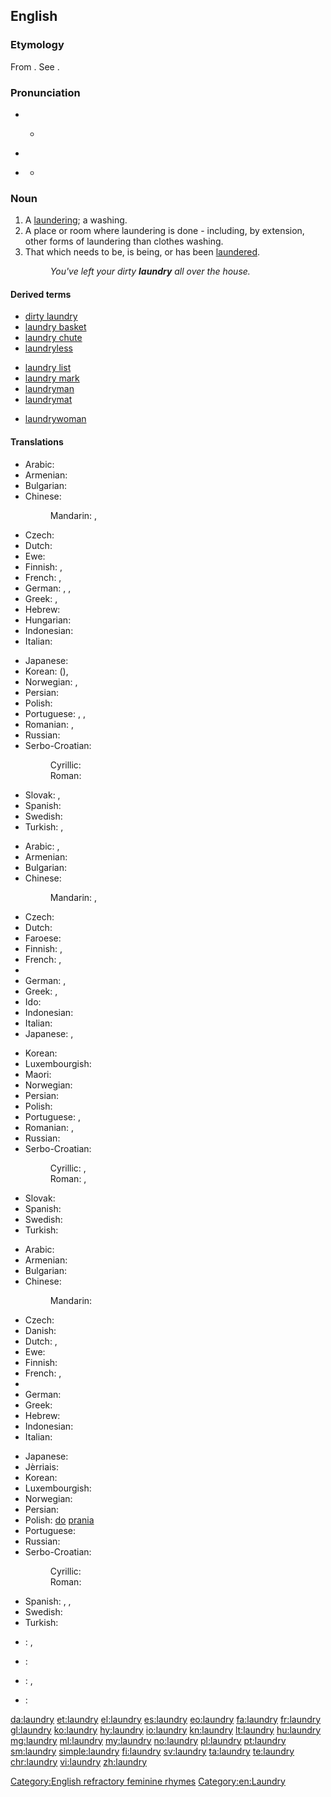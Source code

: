 ==English==
{{wikipedia}}

===Etymology===
From {{etyl|fro|en}} {{term|lavanderie|lang=fro}}. See {{term|launder}}.

===Pronunciation===
* {{IPA|/ˈlɔn.dri/|lang=en}}
** {{a|Northern Cities Vowel Shift}} {{IPA|[ˈlɑn.dɹi]|lang=en}}
* {{a|some accents without cot-caught merger}} {{IPA|/ˈlɑn.dri/|lang=en}}
* {{a|cot-caught}} {{IPA|/ˈlɑn.dri/|lang=en}}
** {{audio|en-us-laundry.ogg|Audio (US)|lang=en}}

===Noun===
{{en-noun|laundries}}

# A [[laundering]]; a washing.
# A place or room where laundering is done - including, by extension, other forms of laundering than clothes washing.
# That which needs to be, is being, or has been [[launder]]ed.
#: ''You've left your dirty '''laundry''' all over the house.''

====Derived terms====
{{rel-top3|Terms derived from ''laundry''}}
* [[dirty laundry]]
* [[laundry basket]]
* [[laundry chute]]
* [[laundryless]]
{{rel-mid3}}
* [[laundry list]]
* [[laundry mark]]
* [[laundryman]]
* [[laundrymat]]
{{rel-mid3}}
* [[laundrywoman]]
{{rel-bottom}}

====Translations====
{{trans-top|laundering; washing}}
* Arabic: {{t|ar|غسيل|m|tr=ġasīl}}
* Armenian: {{t|hy|լվացք|tr=lvac’k’}}
* Bulgarian: {{t|bg|пране|n|tr=práne|sc=Cyrl}}
* Chinese:
*: Mandarin: {{t+|cmn|洗衣|tr=xǐyī|sc=Hani}}, {{t+|cmn|洗濯|tr=xǐzhuó|sc=Hani}}
* Czech: {{t|cs|praní|n}}
* Dutch: {{t+|nl|was|m}}
* Ewe: {{t|ee|nunyanya}}
* Finnish: {{t|fi|pyykkäys}}, {{t|fi|pyykkääminen}}
* French: {{t+|fr|blanchisserie|f}}, {{t+|fr|blanchissage|m}}
* German: {{t+|de|Wäsche|f}}, {{t|de|Wäscherei|f}}, {{t|de|Waschen|n}}
* Greek: {{t+|el|πλύσιμο|n|sc=Grek}}, {{t+|el|μπουγάδα|f|sc=Grek}}
* Hebrew: {{t|he|כְּבִיסָה|f|tr=kvisá|sc=Hebr}}
* Hungarian: {{t+|hu|mosás}}
* Indonesian: {{t|id|binatu}}
* Italian: {{t+|it|bucato|m}}
{{trans-mid}}
* Japanese: {{t+|ja|洗濯|tr=せんたく, sentaku}}
* Korean: {{t+|ko|세탁|sc=Kore}} ({{t+|ko|洗濯|sc=Kore}}), {{t+|ko|빨래|sc=Kore}}
* Norwegian: {{t|no|klesvask|m}}, {{t+|no|vaskerom|n}}
* Persian: {{t|fa|رختشویی|tr=raxtšu'i|sc=fa-Arab}}
* Polish: {{t+|pl|pranie|n}}
* Portuguese: {{t+|pt|lavada|f}}, {{t|pt|lavação|f}}, {{t+|pt|lavagem|f}}
* Romanian: {{t+|ro|spălare|f}}, {{t+|ro|spălat|n}}
* Russian: {{t+|ru|стирка|f|tr=stírka}}
* Serbo-Croatian:
*: Cyrillic: {{t|sh|прање|n}}
*: Roman: {{t+|sh|pranje|n}}
* Slovak: {{t+|sk|prádlo|n}}, {{t|sk|pranie|n}}
* Spanish: {{t+|es|colada|f}}
* Swedish: {{t+|sv|tvätt|c}}
* Turkish: {{t+|tr|yıkama}}, {{t|tr|çamaşır yıkama}}
{{trans-bottom}}

{{trans-top|place or room where laundering is done}}
* Arabic: {{t|ar|مصبغة|f|tr=máṣbaġa}}, {{t|ar|مغسلة|f|tr=máġsala}}
* Armenian: {{t|hy|լվացքատուն|tr=lvac’k’atun}}
* Bulgarian: {{t|bg|пералня|f|tr=perálnja|sc=Cyrl}}
* Chinese:
*: Mandarin: {{t+|cmn|洗衣房|tr=xǐyīfáng|sc=Hani}}, {{t+|cmn|洗衣店|tr=xǐyīdiàn|sc=Hani}}
* Czech: {{t+|cs|prádelna|f}}
* Dutch: {{t|nl|wasserij|f}}
* Faroese: {{t|fo|vaskarí|n}}
* Finnish: {{t+|fi|pesutupa}}, {{t+|fi|pesula}}
* French: {{t+|fr|laverie|f}}, {{t+|fr|buanderie|f}}
* {{trreq|ka}}
* German: {{t+|de|Waschküche|f}}, {{t|de|Waschsalon|m}}
* Greek: {{t+|el|πλυσταριό|n|tr=plystarió|sc=Grek}}, {{t+|el|πλυντήριο|n|tr=plyntírio|sc=Grek}}
* Ido: {{t+|io|laverio}}
* Indonesian: {{t+|id|binatu}}
* Italian: {{t+|it|lavanderia|f}}
* Japanese: {{t|ja|ランドリー|tr=randorī}}, {{t|ja|洗濯屋|tr=せんたくや, sentakuya}}
{{trans-mid}}
* Korean: {{t|ko|세탁실|sc=Kore}}
* Luxembourgish: {{t|lb|Wäschkichen|f}}
* Maori: {{t|mi|rūma horoi kākahu}}
* Norwegian: {{t+|no|vaskerom|n}}
* Persian: {{t|fa|رختشوی خانه|tr=raxtšuy-xâne|sc=fa-Arab}}
* Polish: {{t+|pl|pralnia|f}}
* Portuguese: {{t+|pt|lavanderia}}, {{t|pt|área de serviço}}
* Romanian: {{t+|ro|spălătorie|f}}, {{t|ro|cameră de spălat|f}}
* Russian: {{t+|ru|прачечная|f|tr=práčečnaja}}
* Serbo-Croatian:
*: Cyrillic: {{t|sh|праоница|f}}, {{t|sh|перионица|f}}
*: Roman: {{t+|sh|praonica|f}}, {{t|sh|perionica|f}}
* Slovak: {{t|sk|práčovňa|f}}
* Spanish: {{t|es|lavandería|f}}
* Swedish: {{t+|sv|tvättstuga|c}}
* Turkish: {{t+|tr|çamaşırhane}}
{{trans-bottom}}

{{trans-top|that which needs to be laundered}}
* Arabic: {{t|ar|مغسلة|m|tr=máġsala}}
* Armenian: {{t|hy|լվացք|tr=lvac’k’}}
* Bulgarian: {{t|bg|пране|n|tr=práne|sc=Cyrl}}
* Chinese:
*: Mandarin: {{t|cmn|要洗的衣服|tr=yào xǐ de yīfu|sc=Hani}}
* Czech: {{t|cs|prádlo|n}}
* Danish: {{t|da|vasketøj|n}}
* Dutch: {{t+|nl|was|m}}, {{t|nl|wasgoed|n}}
* Ewe: {{t|ee|nunyanya}}
* Finnish: {{t+|fi|pyykki}}
* French: {{t+|fr|lessive|f}}, {{t+|fr|linge|f}}
* {{trreq|ka}}
* German: {{t+|de|Wäsche|f}}
* Greek: {{t+|el|άπλυτα|n-p|tr=áplyta}}
* Hebrew: {{t|he|כְּבִיסָה|f|tr=kvisá|sc=Hebr}}
* Indonesian: {{t|id|cucian}}
* Italian: {{t+|it|bucato|m}}
{{trans-mid}}
* Japanese: {{t+|ja|洗濯物|tr=せんたくもの, sentakumono}}
* Jèrriais: {{t|roa-jer|lînge|m}}
* Korean: {{t|ko|세탁물|sc=Kore}}
* Luxembourgish: {{t|lb|Wäsch}}
* Norwegian: {{t|no|skittentøy|n}}
* Persian: {{t+|fa|رخت|tr=raxt|sc=fa-Arab}}
* Polish: {{t+|pl|rzecz|alt=rzeczy|f-p}} [[do]] [[pranie|prania]]
* Portuguese: {{t|pt|roupa suja|f}}
* Russian: {{t+|ru|бельё|n|tr=belʹjó}}
* Serbo-Croatian:
*: Cyrillic: {{t|sh|рубље|n}}
*: Roman: {{t+|sh|rublje|n}}
* Spanish: {{t|es|ropa sucia|f}}, {{t+|es|lavado|m}}, {{t+|es|colada|f}}
* Swedish: {{t+|sv|tvätt|c}}
* Turkish: {{t+|tr|çamaşır}}
{{trans-bottom}}

{{checktrans-top}}
* {{ttbc|eo}}: {{t|eo|lavotaĵoj}}, {{t|eo|lavitaĵoj}}
* {{ttbc|ku}}: {{t+|ku|balav}} {{g|f}}
{{trans-mid}}
* {{ttbc|pt}}: {{qualifier|1}} {{t+|pt|lavagem}}, {{qualifier|2}} {{t+|pt|lavandaria|f}}
* {{ttbc|ro}}: {{t+|ro|rufă|f}}
{{trans-bottom}}

[[Category:English refractory feminine rhymes]]
[[Category:en:Laundry]]

[[da:laundry]]
[[et:laundry]]
[[el:laundry]]
[[es:laundry]]
[[eo:laundry]]
[[fa:laundry]]
[[fr:laundry]]
[[gl:laundry]]
[[ko:laundry]]
[[hy:laundry]]
[[io:laundry]]
[[kn:laundry]]
[[lt:laundry]]
[[hu:laundry]]
[[mg:laundry]]
[[ml:laundry]]
[[my:laundry]]
[[no:laundry]]
[[pl:laundry]]
[[pt:laundry]]
[[sm:laundry]]
[[simple:laundry]]
[[fi:laundry]]
[[sv:laundry]]
[[ta:laundry]]
[[te:laundry]]
[[chr:laundry]]
[[vi:laundry]]
[[zh:laundry]]